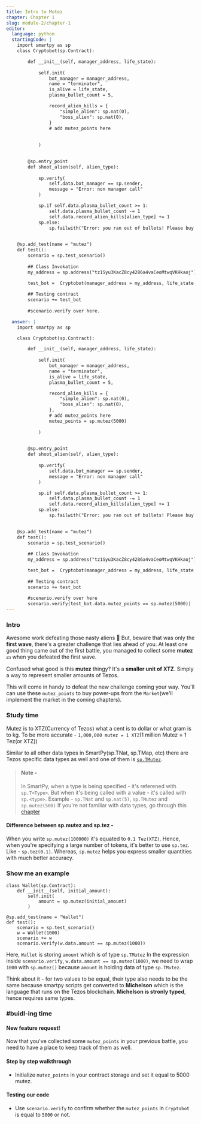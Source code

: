 ```yaml
---
title: Intro to Mutez
chapter: Chapter 1
slug: module-2/chapter-1
editor:
  language: python
  startingCode: |
    import smartpy as sp
    class Cryptobot(sp.Contract):

        def __init__(self, manager_address, life_state):
            
            self.init(
                bot_manager = manager_address,
                name = "terminator",
                is_alive = life_state,
                plasma_bullet_count = 5,

                record_alien_kills = {
                    "simple_alien": sp.nat(0), 
                    "boss_alien": sp.nat(0), 
                }
                # add mutez_points here
                
                
            )

            
        @sp.entry_point
        def shoot_alien(self, alien_type):
            
            sp.verify(
                self.data.bot_manager == sp.sender, 
                message = "Error: non manager call"
            )

            sp.if self.data.plasma_bullet_count >= 1:
                self.data.plasma_bullet_count -= 1
                self.data.record_alien_kills[alien_type] += 1
            sp.else:
                sp.failwith("Error: you ran out of bullets! Please buy more!")

        
    @sp.add_test(name = "mutez")
    def test():
        scenario = sp.test_scenario()
        
        ## Class Invokation
        my_address = sp.address("tz1Syu3KacZ8cy4286a4vaCeoMtwqVKHkaoj")

        test_bot =  Cryptobot(manager_address = my_address, life_state = True)
        
        ## Testing contract
        scenario += test_bot
        
        #scenario.verify over here.

  answer: |  
    import smartpy as sp

    class Cryptobot(sp.Contract):

        def __init__(self, manager_address, life_state):
            
            self.init(
                bot_manager = manager_address,
                name = "terminator",
                is_alive = life_state,
                plasma_bullet_count = 5,

                record_alien_kills = {
                    "simple_alien": sp.nat(0), 
                    "boss_alien": sp.nat(0), 
                },
                # add mutez_points here
                mutez_points = sp.mutez(5000)
                
            )

            
        @sp.entry_point
        def shoot_alien(self, alien_type):
            
            sp.verify(
                self.data.bot_manager == sp.sender, 
                message = "Error: non manager call"
            )

            sp.if self.data.plasma_bullet_count >= 1:
                self.data.plasma_bullet_count -= 1
                self.data.record_alien_kills[alien_type] += 1
            sp.else:
                sp.failwith("Error: you ran out of bullets! Please buy more!")

        
    @sp.add_test(name = "mutez")
    def test():
        scenario = sp.test_scenario()
        
        ## Class Invokation
        my_address = sp.address("tz1Syu3KacZ8cy4286a4vaCeoMtwqVKHkaoj")

        test_bot =  Cryptobot(manager_address = my_address, life_state = True)
        
        ## Testing contract
        scenario += test_bot
        
        #scenario.verify over here
        scenario.verify(test_bot.data.mutez_points == sp.mutez(5000))
---
```


### Intro
Awesome work defeating those nasty aliens :rocket: 
But, beware that was only the **first wave**, there's a greater challenge that lies ahead of you.
At least one good thing came out of the first battle, you managed to collect some **mutez** :dollar: when you defeated the first wave.

Confused what good is this **mutez** thingy? 
It's a **smaller unit of XTZ**. 
Simply a way to represent smaller amounts of Tezos.

This will come in handy to defeat the new challenge coming your way. 
You'll can use these `mutez_points` to buy power-ups from the `Market`(we'll implement the market in the coming chapters).


### Study time
Mutez is to XTZ(Currency of Tezos) what a cent is to dollar or what gram is to kg.
To be more accurate - 
`1,000,000 mutez = 1 XTZ`(1 million Mutez = 1 Tez(or XTZ))

Similar to all other data types in SmartPy(sp.TNat, sp.TMap, etc) there are Tezos specific data types as well and one of them is [`sp.TMutez`](https://smartpy.io/dev/reference.html#_mutez).

> #### Note - 
> In SmartPy, when a type is being specified - it's referened with `sp.T<Type>`. But when it's being called with a value - it's called with `sp.<type>`.
> Example - `sp.TNat` and `sp.nat(5)`, `sp.TMutez` and `sp.mutez(500)`
> If you're not familiar with data types, go through this [chapter](https://cryptocodeschool.in/lesson/chapter-08)

#### Difference between sp.mutez and sp.tez - 
When you write `sp.mutez(100000)` it's equated to `0.1 Tez(XTZ)`.
Hence, when you're specifying a large number of tokens, it's better to use `sp.tez`. Like - `sp.tez(0.1)`.
Whereas, `sp.mutez` helps you express smaller quantities with much better accuracy.

### Show me an example
```python=
class Wallet(sp.Contract):
    def __init__(self, initial_amount):
        self.init(
            amount = sp.mutez(initial_amount)
        )
    
@sp.add_test(name = "Wallet")
def test():
    scenario = sp.test_scenario()
    w = Wallet(1000)
    scenario += w
    scenario.verify(w.data.amount == sp.mutez(1000))
```
Here, `Wallet` is storing `amount` which is of type `sp.TMutez`
In the expression inside `scenario.verify`, `w.data.amount == sp.mutez(1000)`, we need to wrap `1000` with `sp.mutez()` because `amount` is holding data of type `sp.TMutez`.

Think about it - for two values to be equal, their type also needs to be the same because smartpy scripts get converted to **Michelson** which is the language that runs on the Tezos blockchain. **Michelson is stronly typed**, hence requires same types.

### #buidl-ing time

#### New feature request!
Now that you've collected some `mutez_points` in your previous battle, you need to have a place to keep track of them as well.

#### Step by step walkthrough
- Initialize `mutez_points` in your contract storage and set it equal to 5000 mutez.
    
#### Testing our code
- Use `scenario.verify` to confirm whether the `mutez_points` in `Cryptobot` is equal to `5000` or not.
